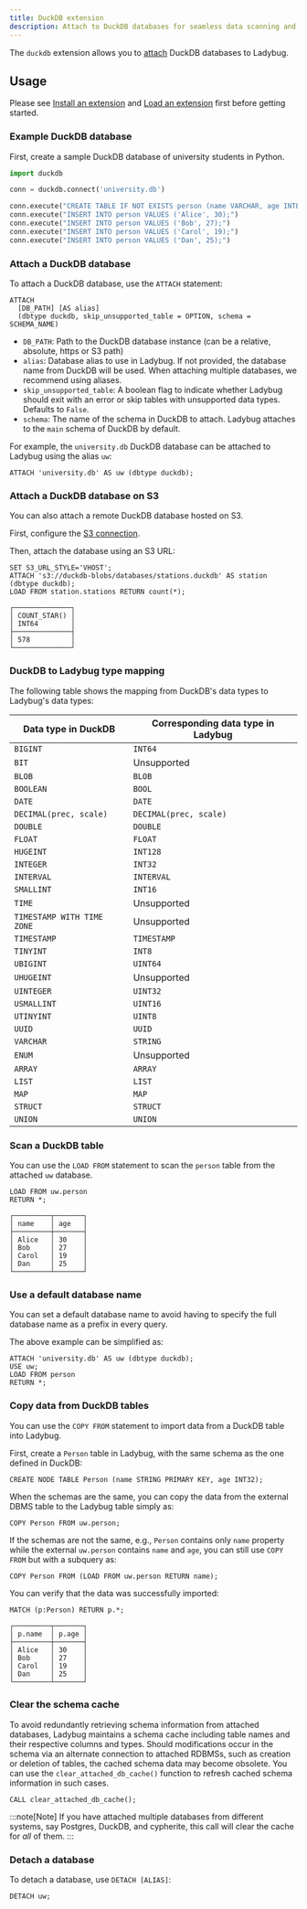 ```yaml
---
title: DuckDB extension
description: Attach to DuckDB databases for seamless data scanning and importing with comprehensive type mapping support.
---
```


The `duckdb` extension allows you to [attach](/extensions/attach/rdbms) DuckDB databases to Ladybug.

## Usage

Please see [Install an extension](/extensions#install-an-extension) and [Load an extension](/extensions#load-an-extension) first before getting started.

### Example DuckDB database

First, create a sample DuckDB database of university students in Python.

```python
import duckdb

conn = duckdb.connect('university.db')

conn.execute("CREATE TABLE IF NOT EXISTS person (name VARCHAR, age INTEGER);")
conn.execute("INSERT INTO person VALUES ('Alice', 30);")
conn.execute("INSERT INTO person VALUES ('Bob', 27);")
conn.execute("INSERT INTO person VALUES ('Carol', 19);")
conn.execute("INSERT INTO person VALUES ('Dan', 25);")
```

### Attach a DuckDB database

To attach a DuckDB database, use the `ATTACH` statement:

```cypher
ATTACH
  [DB_PATH] [AS alias]
  (dbtype duckdb, skip_unsupported_table = OPTION, schema = SCHEMA_NAME)
```

- `DB_PATH`: Path to the DuckDB database instance (can be a relative, absolute, https or S3 path)
- `alias`: Database alias to use in Ladybug. If not provided, the database name from DuckDB will be used.
  When attaching multiple databases, we recommend using aliases.
- `skip_unsupported_table`: A boolean flag to indicate whether Ladybug should exit with an error or skip
   tables with unsupported data types. Defaults to `False`.
- `schema`: The name of the schema in DuckDB to attach. Ladybug attaches to the `main` schema of DuckDB by default.

For example, the `university.db` DuckDB database can be attached to Ladybug using the alias `uw`:

```cypher
ATTACH 'university.db' AS uw (dbtype duckdb);
```

### Attach a DuckDB database on S3

You can also attach a remote DuckDB database hosted on S3.

First, configure the [S3 connection](/extensions/s3#configure-the-connection).

Then, attach the database using an S3 URL:

```cypher
SET S3_URL_STYLE='VHOST';
ATTACH 's3://duckdb-blobs/databases/stations.duckdb' AS station (dbtype duckdb);
LOAD FROM station.stations RETURN count(*);
```
```table
┌──────────────┐
│ COUNT_STAR() │
│ INT64        │
├──────────────┤
│ 578          │
└──────────────┘
```

### DuckDB to Ladybug type mapping

The following table shows the mapping from DuckDB's data types to Ladybug's data types:

| Data type in DuckDB          | Corresponding data type in Ladybug   |
|------------------------------|-----------------------------------|
| `BIGINT`                     | `INT64`                           |
| `BIT`                        | Unsupported                       |
| `BLOB`                       | `BLOB`                            |
| `BOOLEAN`                    | `BOOL`                            |
| `DATE`                       | `DATE`                            |
| `DECIMAL(prec, scale)`       | `DECIMAL(prec, scale)`            |
| `DOUBLE`                     | `DOUBLE`                          |
| `FLOAT`                      | `FLOAT`                           |
| `HUGEINT`                    | `INT128`                          |
| `INTEGER`                    | `INT32`                           |
| `INTERVAL`                   | `INTERVAL`                        |
| `SMALLINT`                   | `INT16`                           |
| `TIME`                       | Unsupported                       |
| `TIMESTAMP WITH TIME ZONE`   | Unsupported                       |
| `TIMESTAMP`                  | `TIMESTAMP`                       |
| `TINYINT`                    | `INT8`                            |
| `UBIGINT`                    | `UINT64`                          |
| `UHUGEINT`                   | Unsupported                       |
| `UINTEGER`                   | `UINT32`                          |
| `USMALLINT`                  | `UINT16`                          |
| `UTINYINT`                   | `UINT8`                           |
| `UUID`                       | `UUID`                            |
| `VARCHAR`                    | `STRING`                          |
| `ENUM`                       | Unsupported                       |
| `ARRAY`                      | `ARRAY`                           |
| `LIST`                       | `LIST`                            |
| `MAP`                        | `MAP`                             |
| `STRUCT`                     | `STRUCT`                          |
| `UNION`                      | `UNION`                           |

### Scan a DuckDB table

You can use the `LOAD FROM` statement to scan the `person` table from the attached `uw` database.

```cypher
LOAD FROM uw.person
RETURN *;
```
```table
┌─────────┬───────┐
│ name    │ age   │
├─────────┼───────┤
│ Alice   │ 30    │
│ Bob     │ 27    │
│ Carol   │ 19    │
│ Dan     │ 25    │
└─────────┴───────┘
```

### Use a default database name

You can set a default database name to avoid having to specify the full database name as a prefix in every query.

The above example can be simplified as:

```cypher
ATTACH 'university.db' AS uw (dbtype duckdb);
USE uw;
LOAD FROM person
RETURN *;
```

### Copy data from DuckDB tables

You can use the `COPY FROM` statement to import data from a DuckDB table into Ladybug.

First, create a `Person` table in Ladybug, with the same schema as the one defined in DuckDB:

```cypher
CREATE NODE TABLE Person (name STRING PRIMARY KEY, age INT32);
```

When the schemas are the same, you can copy the data from the external DBMS table to the Ladybug table simply as:

```cypher
COPY Person FROM uw.person;
```
If the schemas are not the same, e.g., `Person` contains only `name` property while the external `uw.person` contains
`name` and `age`, you can still use `COPY FROM` but with a subquery as:

```cypher
COPY Person FROM (LOAD FROM uw.person RETURN name);
```

You can verify that the data was successfully imported:

```cypher
MATCH (p:Person) RETURN p.*;
```
```table
┌─────────┬───────┐
│ p.name  │ p.age │
├─────────┼───────┤
│ Alice   │ 30    │
│ Bob     │ 27    │
│ Carol   │ 19    │
│ Dan     │ 25    │
└─────────┴───────┘
```

### Clear the schema cache

To avoid redundantly retrieving schema information from attached databases, Ladybug maintains a schema cache
including table names and their respective columns and types. Should modifications occur in the schema
via an alternate connection to attached RDBMSs, such as creation or deletion of tables, the cached
schema data may become obsolete. You can use the `clear_attached_db_cache()` function to refresh cached
schema information in such cases.

```cypher
CALL clear_attached_db_cache();
```

:::note[Note]
If you have attached multiple databases from different systems, say Postgres, DuckDB, and cypherite,
this call will clear the cache for _all_ of them.
:::

### Detach a database

To detach a database, use `DETACH [ALIAS]`:

```cypher
DETACH uw;
```
